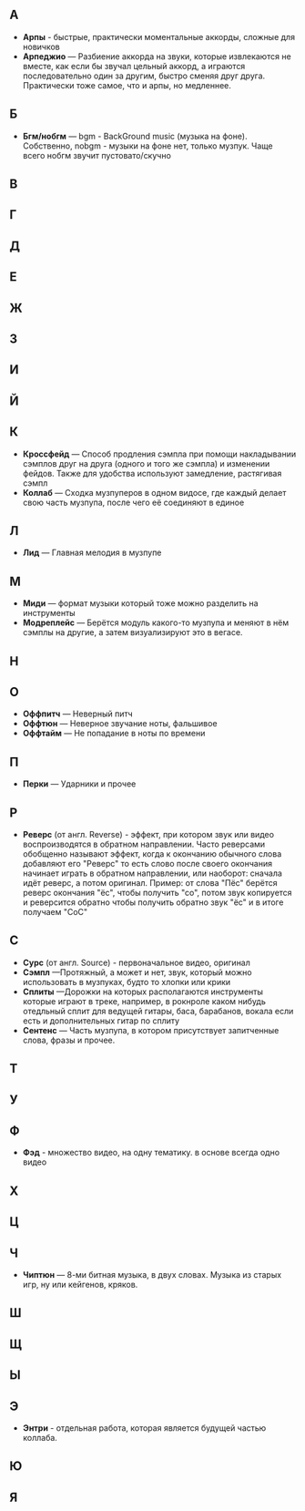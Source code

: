 =='''А'''==
*'''Арпы''' - быстрые, практически моментальные аккорды, сложные для новичков
*'''Арпеджио''' — Разбиение аккорда на звуки, которые извлекаются не вместе, как если бы звучал цельный аккорд, а играются последовательно один за другим, быстро сменяя друг друга. Практически тоже самое, что и арпы, но медленнее.

=='''Б'''==
*'''Бгм/нобгм''' — bgm - BackGround music (музыка на фоне). Собственно, nobgm - музыки на фоне нет, только музпук. Чаще всего нобгм звучит пустовато/скучно

=='''В'''==

=='''Г'''==

=='''Д'''==

=='''Е'''==

=='''Ж'''==

=='''З'''==

=='''И'''==

=='''Й'''==

=='''К'''==
*'''Кроссфейд''' — Способ продления сэмпла при помощи накладывании сэмплов друг на друга (одного и того же сэмпла) и изменении фейдов. Также для удобства используют замедление, растягивая сэмпл
*'''Коллаб''' — Сходка музпуперов в одном видосе, где каждый делает свою часть музпупа, после чего её соединяют в единое

=='''Л'''==
*'''Лид''' — Главная мелодия в музпупе

=='''М'''==
*'''Миди''' — формат музыки который тоже можно разделить на инструменты
*'''Модреплейс''' — Берётся модуль какого-то музпупа и меняют в нём сэмплы на другие, а затем визуализируют это в вегасе.

=='''Н'''==

=='''О'''==
*'''Оффпитч''' — Неверный питч
*'''Оффтюн''' — Неверное звучание ноты, фальшивое
*'''Оффтайм''' — Не попадание в ноты по времени

=='''П'''==
*'''Перки''' — Ударники и прочее

=='''Р'''==
*'''Реверс''' (от англ. Reverse) - эффект, при котором звук или видео воспроизводятся в обратном направлении. Часто реверсами обобщенно называют эффект, когда к окончанию обычного слова добавляют его "Реверс" то есть слово после своего окончания начинает играть в обратном направлении, или наоборот: сначала идёт реверс, а потом оригинал. Пример: от слова "Пёс" берётся реверс окончания "ёс", чтобы получить "со", потом звук копируется и реверсится обратно чтобы получить обратно звук "ёс" и в итоге получаем "СоС"

=='''С'''==
*'''Сурс''' (от англ. Source) - первоначальное видео, оригинал
*'''Сэмпл''' —Протяжный, а может и нет, звук, который можно использовать в музпуках, будто то хлопки или крики
*'''Сплиты''' —Дорожки на которых располагаются инструменты которые играют в треке, например, в рокнроле каком нибудь отедльный сплит для ведущей гитары, баса, барабанов, вокала если есть и дополнительных гитар по сплиту
*'''Сентенс''' — Часть музпупа, в котором присутствует запитченные слова, фразы и прочее.

=='''Т'''==

=='''У'''==

=='''Ф'''==
*'''Фэд''' - множество видео, на одну тематику. в основе всегда одно видео

=='''Х'''==

=='''Ц'''==

=='''Ч'''==
*'''Чиптюн''' — 8-ми битная музыка, в двух словах. Музыка из старых игр, ну или кейгенов, кряков.

=='''Ш'''==

=='''Щ'''==

=='''Ы'''==

=='''Э'''==
*'''Энтри''' - отдельная работа, которая является будущей частью коллаба.

=='''Ю'''==

=='''Я'''==